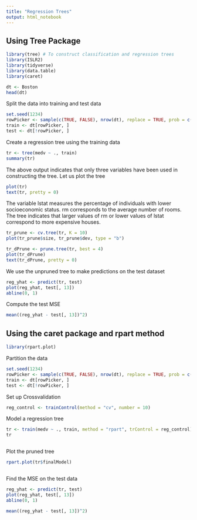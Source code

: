 ```yaml
---
title: "Regression Trees"
output: html_notebook
---
```


## Using Tree Package 

```r
library(tree) # To construct classification and regression trees
library(ISLR2)
library(tidyverse)
library(data.table)
library(caret)
```

```r
dt <- Boston
head(dt)
```

Split the data into training and test data 

```r
set.seed(1234)
rowPicker <- sample(c(TRUE, FALSE), nrow(dt), replace = TRUE, prob = c(.5, .5))
train <- dt[rowPicker, ]
test <- dt[!rowPicker, ]
```

Create a regression tree using the training data
```r
tr <- tree(medv ~ ., train)
summary(tr)
```
 The above output indicates that only three variables have been used in constructing the tree. Let us plot the tree
 
```r
plot(tr)
text(tr, pretty = 0)
```
The variable lstat measures the percentage of individuals with lower socioeconomic status. rm corresponds to the average number of rooms. 
The tree indicates that larger values of rm or lower values of lstat correspond to more expensive houses. 

```r
tr_prune <- cv.tree(tr, K = 10)
plot(tr_prune$size, tr_prune$dev, type = "b")
```

```r
tr_dPrune <- prune.tree(tr, best = 4)
plot(tr_dPrune)
text(tr_dPrune, pretty = 0)
```

We use the unpruned tree to make predictions on the test dataset

```r
reg_yhat <- predict(tr, test)
plot(reg_yhat, test[, 13])
abline(0, 1)
```

Compute the test MSE

```r
mean((reg_yhat - test[, 13])^2)
```

## Using the caret package and rpart method

```r
library(rpart.plot)
```

Partition the data
```r
set.seed(1234)
rowPicker <- sample(c(TRUE, FALSE), nrow(dt), replace = TRUE, prob = c(.8, .2))
train <- dt[rowPicker, ]
test <- dt[!rowPicker, ]
```

Set up Crossvalidation

```r
reg_control <- trainControl(method = "cv", number = 10)
```

Model a regression tree

```r
tr <- train(medv ~ ., train, method = "rpart", trControl = reg_control)
tr
```

```r

```
Plot the pruned tree

```r
rpart.plot(tr$finalModel)
```

```r

```
Find the MSE on the test data

```r
reg_yhat <- predict(tr, test)
plot(reg_yhat, test[, 13])
abline(0, 1)
```


```r
mean((reg_yhat - test[, 13])^2)
```

